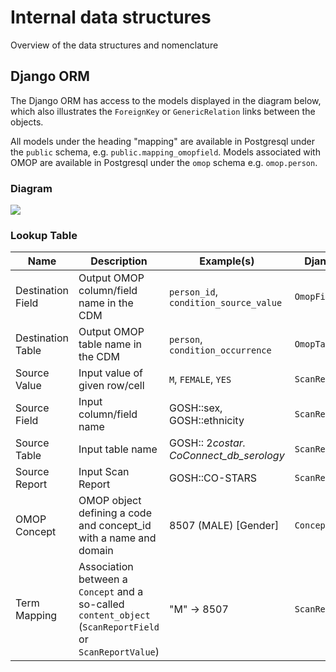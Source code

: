 # Internal data structures

Overview of the data structures and nomenclature

## Django ORM

The Django ORM has access to the models displayed in the diagram below, which also illustrates the
`ForeignKey` or `GenericRelation` links between the objects.

All models under the heading "mapping" are available in Postgresql under the `public` schema, e.g. `public.mapping_omopfield`.
Models associated with OMOP are available in Postgresql under the `omop` schema e.g. `omop.person`.

### Diagram

![](/docs/models.png)

### Lookup Table

| Name              | Description                                                                                               | Example(s)                              | Django Model        |
| ----------------- | --------------------------------------------------------------------------------------------------------- | --------------------------------------- | ------------------- |
| Destination Field | Output OMOP column/field name in the CDM                                                                  | `person_id`, `condition_source_value`   | `OmopField`         |
| Destination Table | Output OMOP table name in the CDM                                                                         | `person`, `condition_occurrence`        | `OmopTable`         |
| Source Value      | Input value of given row/cell                                                                             | `M`, `FEMALE`, `YES`                    | `ScanReportValue`   |
| Source Field      | Input column/field name                                                                                   | GOSH::sex, GOSH::ethnicity              | `ScanReportField`   |
| Source Table      | Input table name                                                                                          | GOSH:: 2*costar. CoConnect_db_serology* | `ScanReportTable`   |
| Source Report     | Input Scan Report                                                                                         | GOSH::CO-STARS                          | `ScanReport`        |
| OMOP Concept      | OMOP object defining a code and concept_id with a name and domain                                         | 8507 (MALE) [Gender]                    | `Concept`           |
| Term Mapping      | Association between a `Concept` and a so-called `content_object` (`ScanReportField` or `ScanReportValue`) | "M" -> 8507                             | `ScanReportConcept` |

